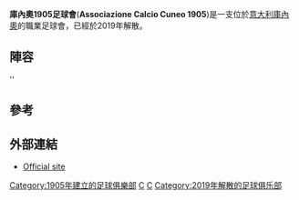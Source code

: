 
{{Infobox football club
|  clubname = 庫內奧1905足球會
|  image    = <!-- 檔案不存在 [[File:AC_Cuneo_1905_logo.png|File:AC Cuneo 1905 logo.png]] ，可從英文維基百科取得 -->
|  fullname = Associazione Calcio Cuneo 1905 Srl
|  nickname = ''Aquile'' (Eagles)
|  founded  = {{start date and age|df=yes|1905}}
| dissolved = {{start date and age|df=yes|2019}}
|  ground   = [[意大利|意大利]][[庫內奧|庫內奧]][[Stadio_Fratelli_Paschiero|Stadio Fratelli Paschiero]]
|  capacity = 4,000
| league = [[意大利職業足球聯賽|意大利職業足球聯賽]] 
| season = 2014–15 
| position = [[意大利足球丁級聯賽|意大利足球丁級聯賽]]A組, 1(升級) |
|pattern_b1=_thickwhitestripes|motivo della canottiera
|body1=FF0000
|pattern_la1=_whiteshoulders|motivo manica sinistra
|leftarm1=FF0000
|pattern_ra1=_whiteshoulders|motivo manica destra
|rightarm1=FF0000
|shorts1=FF0000
|socks1=FF0000
|pattern_b2=_white_sleeve_seams
|body2=000080
|pattern_la2=_yellowshoulders|motivo manica sinistra
|leftarm2=000080
|pattern_ra2=_yellowshoulders|motivo manica destra
|rightarm2=000080
|shorts2=000080
|socks2=000080
}}

'''庫內奧1905足球會'''('''Associazione Calcio Cuneo 1905''')是一支位於[[意大利|意大利]][[庫內奧|庫內奧]]的職業足球會，已經於2019年解散。

== 陣容 ==
''{{updated|2015年8月17日}}
{{Fs start}}
{{Fs player | no=    | nat= ITA | name=Danilo Tunno|pos=GK }}
{{Fs player | no=    | nat= ITA | name=Federico Cammarota|pos=GK }}
{{Fs player | no=    | nat= ITA | name=Enrico Campana|pos=DF }}
{{Fs player | no=    | nat= ITA | name=Giorgio Conrotto|pos=DF }}
{{Fs player | no=    | nat= ITA | name=Gabriele Quitadamo|pos=DF }}
{{Fs player | no=    | nat= ITA | name=Gabriele Franchino|pos=DF }}
{{Fs player | no=    | nat= ARG | name=Guido Corteggiano|pos=MF }}
{{Fs player | no=    | nat= ITA | name=[[Emanuele_Gatto|Emanuele Gatto]]|pos=MF | other=由[[切沃维罗纳足球俱乐部|基爾禾]]外借}}
{{Fs player | no=    | nat= SEN | name=Ousseynou Thiao|pos=MF | other=由[[拖連奴足球會|拖連奴]]外借}}
{{Fs player | no=    | nat= ITA | name=Gabriele Cavalli|pos=MF }}
{{Fs mid}}
{{Fs player | no=    | nat= ITA | name=[[Mattia_Corradi|Mattia Corradi]]|pos=MF }}
{{Fs player | no=    | nat= ITA | name=Pietro Barale|pos=MF }}
{{Fs player | no=    | nat= ITA | name=[[Giuseppe_Ruggiero|Giuseppe Ruggiero]]|pos=MF | other=由[[普羅韋爾切利足球俱樂部|普羅韋爾切利]]外借}}
{{Fs player | no=    | nat= ITA | name=Dennis Scapinello|pos=MF }}
{{Fs player | no=    | nat= ARG | name=Luciano Bonomo|pos=MF }}
{{Fs player | no=    | nat= ITA | name=Paolo Beltrame|pos=MF }}
{{Fs player | no=    | nat= ARG | name=[[Hernan_Pablo_Garin|Hernan Garin]]|pos=MF }}
{{Fs player | no=    | nat= ITA | name=[[Andrea_Corsini_(footballer)|Andrea Corsini]]|pos=FW | other=由[[森多利亞足球會|森多利亞]]外借}}
{{Fs player | no=    | nat= ARG | name=Pablo Banegas|pos=FW }}
{{Fs end}}

==參考==
{{Reflist}}

==外部連結==
*[http://www.cuneocalcio.it/ Official site] {{Wayback|url=http://www.cuneocalcio.it/ |date=20220406235225 }}

[[Category:1905年建立的足球俱樂部|Category:1905年建立的足球俱樂部]]
[[Category:意大利足球俱樂部|C]]
[[Category:皮埃蒙特大区足球俱乐部|C]]
[[Category:2019年解散的足球俱乐部|Category:2019年解散的足球俱乐部]]